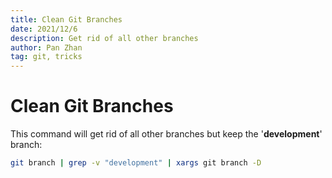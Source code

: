 ```yaml
---
title: Clean Git Branches
date: 2021/12/6
description: Get rid of all other branches
author: Pan Zhan
tag: git, tricks
---
```


# Clean Git Branches

This command will get rid of all other branches but keep the '**development**' branch:

```bash
git branch | grep -v "development" | xargs git branch -D 
```